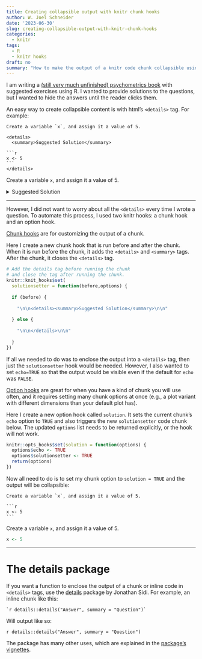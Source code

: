 ```yaml
---
title: Creating collapsible output with knitr chunk hooks
author: W. Joel Schneider
date: '2023-06-30'
slug: creating-collapsible-output-with-knitr-chunk-hooks
categories:
  - knitr
tags:
  - R
  - knitr hooks
draft: no
summary: "How to make the output of a knitr code chunk collapsible using knitr hooks."
---
```




I am writing a [(still very much unfinished) psychometrics book](https://individual-psychometrics.rbind.io/) with suggested exercises using R. I wanted to provide solutions to the questions, but I wanted to hide the answers until the reader clicks them. 

An easy way to create collapsible content is with html's `<details>` tag. For example:

````verbatim
Create a variable `x`, and assign it a value of 5.

<details>
  <summary>Suggested Solution</summary>

```r
x <- 5
```
</details>
````
Create a variable `x`, and assign it a value of 5.

<details>
  <summary>Suggested Solution</summary>

```r
x <- 5
```
</details>

<hr>

However, I did not want to worry about all the `<details>` every time I wrote a question. To automate this process, I used two knitr hooks: a chunk hook and an option hook. 

[Chunk hooks](https://bookdown.org/yihui/rmarkdown-cookbook/chunk-hooks.html) are for customizing the output of a chunk. 

Here I create a new chunk hook that is run before and after the chunk. When it is run before the chunk, it adds the `<details>` and `<summary>` tags. After the chunk, it closes the `<details>` tag.

```r




# Add the details tag before running the chunk 
# and close the tag after running the chunk.
knitr::knit_hooks$set(
  solutionsetter = function(before,options) {
  
  if (before) {
    
    "\n\n<details><summary>Suggested Solution</summary>\n\n"
    
  } else {
    
    "\n\n</details>\n\n"
    
  }
})


```

If all we needed to do was to enclose the output into a `<details>` tag, then just the `solutionsetter` hook would be needed. However, I also wanted to set `echo=TRUE` so that the output would be visible even if the default for `echo` was `FALSE`. 

[Option hooks](https://bookdown.org/yihui/rmarkdown-cookbook/option-hooks.html) are great for when you have a kind of chunk you will use often, and it requires setting many chunk options at once (e.g., a plot variant with different dimensions than your default plot has).

Here I create a new option hook called `solution`. It sets the current chunk's `echo` option to `TRUE` and also triggers the new `solutionsetter` code chunk below. The updated  `options` list needs to be returned explicitly, or the hook will not work.

```r
knitr::opts_hooks$set(solution = function(options) {
  options$echo <- TRUE
  options$solutionsetter <- TRUE
  return(options)
})
```


Now all need to do is to set my chunk option to `solution = TRUE` and the output will be collapsible:

````verbatim

Create a variable `x`, and assign it a value of 5.

```r
x <- 5
```
````

Create a variable `x`, and assign it a value of 5.

```r
x <- 5
```
<hr>

# The details package

If you want a function to enclose the output of a chunk or inline code in `<details>` tags, use the [details](https://cran.r-project.org/package=details) package by Jonathan Sidi. For example, an inline chunk like this:

```verbatim
`r details::details("Answer", summary = "Question")`
```

Will output like so:

`r details::details("Answer", summary = "Question")`

The package has many other uses, which are explained in the [package's vignettes](https://yonicd.github.io/details/articles/index.html).
